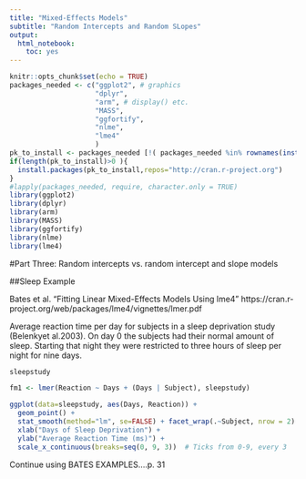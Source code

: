 ```yaml
---
title: "Mixed-Effects Models"
subtitle: "Random Intercepts and Random SLopes" 
output:
  html_notebook:
    toc: yes
---
```

```r
knitr::opts_chunk$set(echo = TRUE)
packages_needed <- c("ggplot2", # graphics
                     "dplyr",
                     "arm", # display() etc.
                     "MASS",
                     "ggfortify",
                     "nlme",
                     "lme4"
                     )
pk_to_install <- packages_needed [!( packages_needed %in% rownames(installed.packages())  )]
if(length(pk_to_install)>0 ){
  install.packages(pk_to_install,repos="http://cran.r-project.org")
}
#lapply(packages_needed, require, character.only = TRUE)
library(ggplot2)
library(dplyr)
library(arm)
library(MASS)
library(ggfortify)
library(nlme)
library(lme4)
```
#Part Three: Random intercepts vs. random intercept and slope models

##Sleep Example

Bates et al. "Fitting Linear Mixed-Effects Models Using lme4"
https://cran.r-project.org/web/packages/lme4/vignettes/lmer.pdf

Average reaction time per day for subjects in a sleep deprivation study (Belenkyet al.2003). On day 0 the subjects had their normal amount of sleep. Starting that night they were restricted to three hours of sleep per night for nine days. 
```r
sleepstudy
```
```r
fm1 <- lmer(Reaction ~ Days + (Days | Subject), sleepstudy)

ggplot(data=sleepstudy, aes(Days, Reaction)) + 
  geom_point() +
  stat_smooth(method="lm", se=FALSE) + facet_wrap(.~Subject, nrow = 2) +
  xlab("Days of Sleep Deprivation") +
  ylab("Average Reaction Time (ms)") +
  scale_x_continuous(breaks=seq(0, 9, 3))  # Ticks from 0-9, every 3
```
Continue using BATES EXAMPLES....p. 31